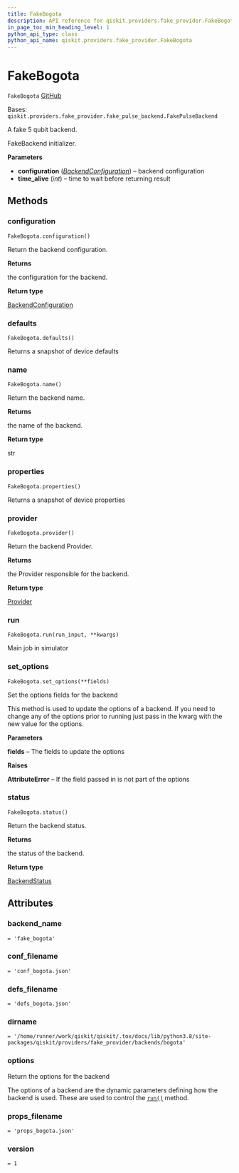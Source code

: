 ```yaml
---
title: FakeBogota
description: API reference for qiskit.providers.fake_provider.FakeBogota
in_page_toc_min_heading_level: 1
python_api_type: class
python_api_name: qiskit.providers.fake_provider.FakeBogota
---
```


# FakeBogota

<span id="qiskit.providers.fake_provider.FakeBogota" />

`FakeBogota` [GitHub](https://github.com/qiskit/qiskit/tree/stable/0.21/qiskit/providers/fake_provider/backends/bogota/fake_bogota.py "view source code")

Bases: `qiskit.providers.fake_provider.fake_pulse_backend.FakePulseBackend`

A fake 5 qubit backend.

FakeBackend initializer.

**Parameters**

*   **configuration** ([*BackendConfiguration*](qiskit.providers.models.BackendConfiguration "qiskit.providers.models.BackendConfiguration")) – backend configuration
*   **time\_alive** (*int*) – time to wait before returning result

## Methods

### configuration

<span id="qiskit.providers.fake_provider.FakeBogota.configuration" />

`FakeBogota.configuration()`

Return the backend configuration.

**Returns**

the configuration for the backend.

**Return type**

[BackendConfiguration](qiskit.providers.models.BackendConfiguration "qiskit.providers.models.BackendConfiguration")

### defaults

<span id="qiskit.providers.fake_provider.FakeBogota.defaults" />

`FakeBogota.defaults()`

Returns a snapshot of device defaults

### name

<span id="qiskit.providers.fake_provider.FakeBogota.name" />

`FakeBogota.name()`

Return the backend name.

**Returns**

the name of the backend.

**Return type**

str

### properties

<span id="qiskit.providers.fake_provider.FakeBogota.properties" />

`FakeBogota.properties()`

Returns a snapshot of device properties

### provider

<span id="qiskit.providers.fake_provider.FakeBogota.provider" />

`FakeBogota.provider()`

Return the backend Provider.

**Returns**

the Provider responsible for the backend.

**Return type**

[Provider](qiskit.providers.Provider "qiskit.providers.Provider")

### run

<span id="qiskit.providers.fake_provider.FakeBogota.run" />

`FakeBogota.run(run_input, **kwargs)`

Main job in simulator

### set\_options

<span id="qiskit.providers.fake_provider.FakeBogota.set_options" />

`FakeBogota.set_options(**fields)`

Set the options fields for the backend

This method is used to update the options of a backend. If you need to change any of the options prior to running just pass in the kwarg with the new value for the options.

**Parameters**

**fields** – The fields to update the options

**Raises**

**AttributeError** – If the field passed in is not part of the options

### status

<span id="qiskit.providers.fake_provider.FakeBogota.status" />

`FakeBogota.status()`

Return the backend status.

**Returns**

the status of the backend.

**Return type**

[BackendStatus](qiskit.providers.models.BackendStatus "qiskit.providers.models.BackendStatus")

## Attributes

<span id="qiskit.providers.fake_provider.FakeBogota.backend_name" />

### backend\_name

`= 'fake_bogota'`

<span id="qiskit.providers.fake_provider.FakeBogota.conf_filename" />

### conf\_filename

`= 'conf_bogota.json'`

<span id="qiskit.providers.fake_provider.FakeBogota.defs_filename" />

### defs\_filename

`= 'defs_bogota.json'`

<span id="qiskit.providers.fake_provider.FakeBogota.dirname" />

### dirname

`= '/home/runner/work/qiskit/qiskit/.tox/docs/lib/python3.8/site-packages/qiskit/providers/fake_provider/backends/bogota'`

<span id="qiskit.providers.fake_provider.FakeBogota.options" />

### options

Return the options for the backend

The options of a backend are the dynamic parameters defining how the backend is used. These are used to control the [`run()`](qiskit.providers.fake_provider.FakeBogota#run "qiskit.providers.fake_provider.FakeBogota.run") method.

<span id="qiskit.providers.fake_provider.FakeBogota.props_filename" />

### props\_filename

`= 'props_bogota.json'`

<span id="qiskit.providers.fake_provider.FakeBogota.version" />

### version

`= 1`

